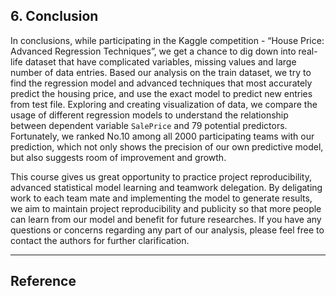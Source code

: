 
## 6. Conclusion

In conclusions, while participating in the Kaggle competition - "House Price: Advanced Regression Techniques", we get a chance to dig down into real-life dataset that have complicated variables, missing values and large number of data entries. Based our analysis on the train dataset, we try to find the regression model and advanced techniques that most accurately predict the housing price, and use the exact model to predict new entries from test file. Exploring and creating visualization of data, we compare the usage of different regression models to understand the relationship between dependent variable `SalePrice` and 79 potential predictors. Fortunately, we ranked No.10 among all 2000 participating teams with our prediction, which not only shows the precision of our own predictive model, but also suggests room of improvement and growth. 

This course gives us great opportunity to practice project reproducibility, advanced statistical model learning and teamwork delegation. By deligating work to each team mate and implementing the model to generate results, we aim to maintain project reproducibility and publicity so that more people can learn from our model and benefit for future researches. If you have any questions or concerns regarding any part of our analysis, please feel free to contact the authors for further clarification.

---

## Reference

